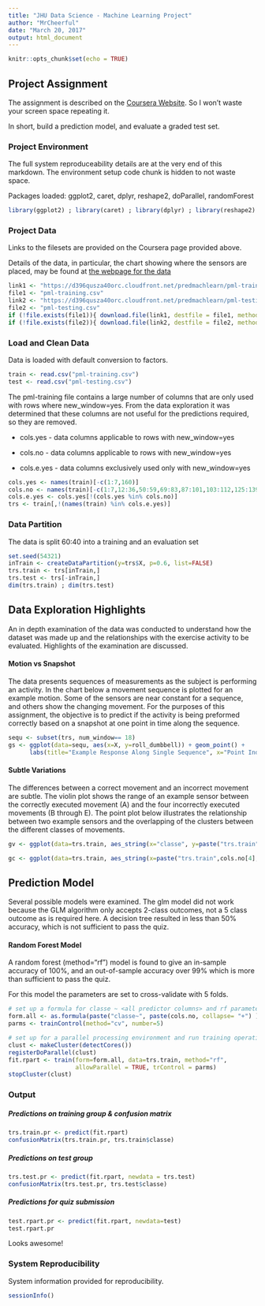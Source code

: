 ```yaml
---
title: "JHU Data Science - Machine Learning Project"
author: "MrCheerful"
date: "March 20, 2017"
output: html_document
---
```


```r
knitr::opts_chunk$set(echo = TRUE)
```

## Project Assignment

The assignment is described on the [Coursera Website](
https://www.coursera.org/learn/practical-machine-learning/supplement/PvInj/course-project-instructions-read-first). So I won't waste your screen space repeating it.

In short, build a prediction model, and evaluate a graded test set.

### Project Environment

The full system reproduceability details are at the very end of this markdown.  The environment setup code chunk is hidden to not waste space.

Packages loaded: ggplot2, caret, dplyr, reshape2, doParallel, randomForest

```r
library(ggplot2) ; library(caret) ; library(dplyr) ; library(reshape2) ; library(doParallel) ; library(randomForest)
```

### Project Data

Links to the filesets are provided on the Coursera page provided above.  

Details of the data, in particular, the chart showing where the sensors are placed, may be found at [the webpage for the data](http://groupware.les.inf.puc-rio.br/har) 

```r
link1 <- "https://d396qusza40orc.cloudfront.net/predmachlearn/pml-training.csv"
file1 <- "pml-training.csv"
link2 <- "https://d396qusza40orc.cloudfront.net/predmachlearn/pml-testing.csv"
file2 <- "pml-testing.csv"
if (!file.exists(file1)){ download.file(link1, destfile = file1, method="curl") }
if (!file.exists(file2)){ download.file(link2, destfile = file2, method="curl") }
```      

### Load and Clean Data

Data is loaded with default conversion to factors.  

```r
train <- read.csv("pml-training.csv")
test <- read.csv("pml-testing.csv")
```

The pml-training file contains a large number of columns that are only used with rows where new_window=yes.  From the data exploration it was determined that these columns are not useful for the predictions required, so they are removed.

* cols.yes - data columns applicable to rows with new_window=yes

* cols.no - data columns applicable to rows with new_window=yes

* cols.e.yes - data columns exclusively used only with new_window=yes

```r
cols.yes <- names(train)[-c(1:7,160)]
cols.no <- names(train)[-c(1:7,12:36,50:59,69:83,87:101,103:112,125:139,141:150,160)]
cols.e.yes <- cols.yes[!(cols.yes %in% cols.no)]
trs <- train[,!(names(train) %in% cols.e.yes)]
```

### Data Partition

The data is split 60:40 into a training and an evaluation set 

```r
set.seed(54321)
inTrain <- createDataPartition(y=trs$X, p=0.6, list=FALSE)
trs.train <- trs[inTrain,]
trs.test <- trs[-inTrain,]
dim(trs.train) ; dim(trs.test)
```


## Data Exploration Highlights

An in depth examination of the data was conducted to understand how the dataset was made up and the relationships with the exercise activity to be evaluated.  Highlights of the examination are discussed.

#### Motion vs Snapshot

The data presents sequences of measurements as the subject is performing an activity.  In the chart below a movement sequence is plotted for an example motion.  Some of the sensors are near constant for a sequence, and others show the changing movement.  For the purposes of this assignment, the objective is to predict if the activity is being preformed correctly based on a snapshot at one point in time along the sequence. 

```r
sequ <- subset(trs, num_window== 18)
gs <- ggplot(data=sequ, aes(x=X, y=roll_dumbbell)) + geom_point() +
      labs(title="Example Response Along Single Sequence", x="Point Index (ie. Time)"); gs
```

#### Subtle Variations

The differences between a correct movement and an incorrect movement are subtle.  The violin plot shows the range of an example sensor between the correctly executed movement (A) and the four incorrectly executed movements (B through E).  The point plot below illustrates the relationship between two example sensors and the overlapping of the clusters between the different classes of movements.

```r
gv <- ggplot(data=trs.train, aes_string(x="classe", y=paste("trs.train",cols.no[4],sep="$"), fill="classe")) + geom_violin() ; gv
```

```r
gc <- ggplot(data=trs.train, aes_string(x=paste("trs.train",cols.no[4],sep="$"), y=paste("trs.train",cols.no[35],sep="$"), color="classe")) + geom_point(position="jitter") ; gc
```


## Prediction Model

Several possible models were examined.  The glm model did not work because the GLM algorithm only accepts 2-class outcomes, not a 5 class outcome as is required here.  A decision tree resulted in less than 50% accuracy, which is not sufficient to pass the quiz.

#### Random Forest Model

A random forest (method="rf") model is found to give an in-sample accuracy of 100%, and an out-of-sample accuracy over 99% which is more than sufficient to pass the quiz.

For this model the parameters are set to cross-validate with 5 folds.

```r
# set up a formula for classe ~ <all predictor columns> and rf parameters
form.all <- as.formula(paste("classe~", paste(cols.no, collapse= "+") ))
parms <- trainControl(method="cv", number=5)

# set up for a parallel processing environment and run training operation
clust <- makeCluster(detectCores())
registerDoParallel(clust)
fit.rpart <- train(form=form.all, data=trs.train, method="rf", 
                   allowParallel = TRUE, trControl = parms)
stopCluster(clust)
```

### Output


##### Predictions on training group & confusion matrix
```r
trs.train.pr <- predict(fit.rpart)
confusionMatrix(trs.train.pr, trs.train$classe)
```


##### Predictions on test group
```r
trs.test.pr <- predict(fit.rpart, newdata = trs.test)
confusionMatrix(trs.test.pr, trs.test$classe)
```


##### Predictions for quiz submission
```r
test.rpart.pr <- predict(fit.rpart, newdata=test)
test.rpart.pr
```

Looks awesome!


### System Reproducibility

System information provided for reproducibility.

```r
sessionInfo()
```